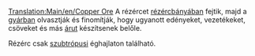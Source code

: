 [[Translation:Main/en/Copper Ore]]{{en/-}}
{{hu/Rakomány|név=Rézérc
|kép=Copperoremine.png
|termeli=[[Main/hu/Rézércbánya|rézércbánya]] - kizárólag szubtrópusi éghajlaton
|fogadja=[[Main/hu/Gyár|gyár]]
}}
A rézércet [[Main/hu/Rézércbánya|rézércbányában]] fejtik, majd a [[Main/hu/Gyár|gyárban]] olvasztják és finomítják, hogy ugyanott edényeket, vezetékeket, csöveket és más [[Main/hu/Áru|árut]] készítsenek belőle.

Rézérc csak [[Main/en/Éghajlatok/Hu#Szubtrópusi|szubtrópusi]] éghajlaton található.

{{hu/Navbox Rakomány}}